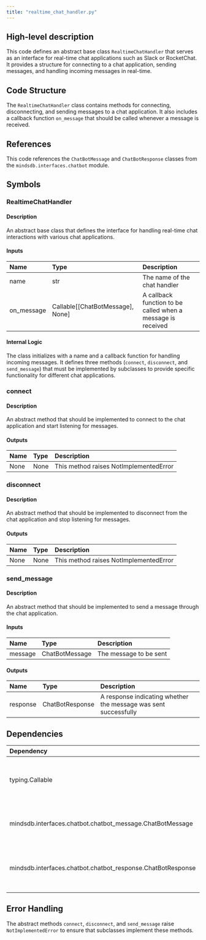 ```yaml
---
title: "realtime_chat_handler.py"
---
```


## High-level description
This code defines an abstract base class `RealtimeChatHandler` that serves as an interface for real-time chat applications such as Slack or RocketChat. It provides a structure for connecting to a chat application, sending messages, and handling incoming messages in real-time.

## Code Structure
The `RealtimeChatHandler` class contains methods for connecting, disconnecting, and sending messages to a chat application. It also includes a callback function `on_message` that should be called whenever a message is received.

## References
This code references the `ChatBotMessage` and `ChatBotResponse` classes from the `mindsdb.interfaces.chatbot` module.

## Symbols

### RealtimeChatHandler
#### Description
An abstract base class that defines the interface for handling real-time chat interactions with various chat applications.

#### Inputs
| Name | Type | Description |
|:-----|:-----|:------------|
| name | str | The name of the chat handler |
| on_message | Callable[[ChatBotMessage], None] | A callback function to be called when a message is received |

#### Internal Logic
The class initializes with a name and a callback function for handling incoming messages. It defines three methods (`connect`, `disconnect`, and `send_message`) that must be implemented by subclasses to provide specific functionality for different chat applications.

### connect
#### Description
An abstract method that should be implemented to connect to the chat application and start listening for messages.

#### Outputs
| Name | Type | Description |
|:-----|:-----|:------------|
| None | None | This method raises NotImplementedError |

### disconnect
#### Description
An abstract method that should be implemented to disconnect from the chat application and stop listening for messages.

#### Outputs
| Name | Type | Description |
|:-----|:-----|:------------|
| None | None | This method raises NotImplementedError |

### send_message
#### Description
An abstract method that should be implemented to send a message through the chat application.

#### Inputs
| Name | Type | Description |
|:-----|:-----|:------------|
| message | ChatBotMessage | The message to be sent |

#### Outputs
| Name | Type | Description |
|:-----|:-----|:------------|
| response | ChatBotResponse | A response indicating whether the message was sent successfully |

## Dependencies
| Dependency | Purpose |
|:-----------|:--------|
| typing.Callable | Used for type hinting the `on_message` callback function |
| mindsdb.interfaces.chatbot.chatbot_message.ChatBotMessage | Represents the structure of chat messages |
| mindsdb.interfaces.chatbot.chatbot_response.ChatBotResponse | Represents the response after sending a message |

## Error Handling
The abstract methods `connect`, `disconnect`, and `send_message` raise `NotImplementedError` to ensure that subclasses implement these methods.